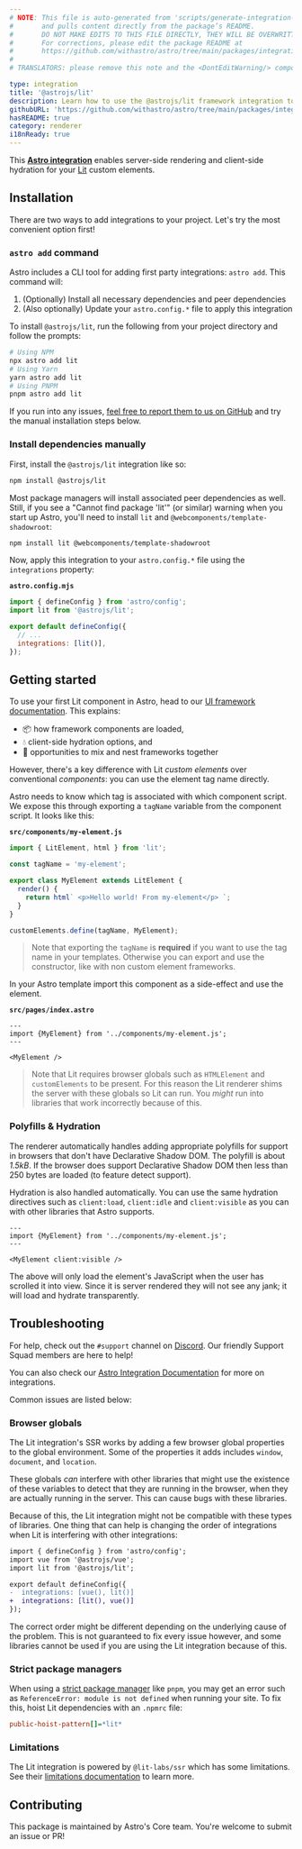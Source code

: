 ```yaml
---
# NOTE: This file is auto-generated from 'scripts/generate-integration-pages.ts'
#       and pulls content directly from the package’s README.
#       DO NOT MAKE EDITS TO THIS FILE DIRECTLY, THEY WILL BE OVERWRITTEN!
#       For corrections, please edit the package README at
#       https://github.com/withastro/astro/tree/main/packages/integrations/lit/
#
# TRANSLATORS: please remove this note and the <DontEditWarning/> component.

type: integration
title: '@astrojs/lit'
description: Learn how to use the @astrojs/lit framework integration to extend component support in your Astro project.
githubURL: 'https://github.com/withastro/astro/tree/main/packages/integrations/lit/'
hasREADME: true
category: renderer
i18nReady: true
---
```



<DontEditWarning/>

This **[Astro integration][astro-integration]** enables server-side rendering and client-side hydration for your [Lit](https://lit.dev/) custom elements.

## Installation

There are two ways to add integrations to your project. Let's try the most convenient option first!

### `astro add` command

Astro includes a CLI tool for adding first party integrations: `astro add`. This command will:

1.  (Optionally) Install all necessary dependencies and peer dependencies
2.  (Also optionally) Update your `astro.config.*` file to apply this integration

To install `@astrojs/lit`, run the following from your project directory and follow the prompts:

```sh
# Using NPM
npx astro add lit
# Using Yarn
yarn astro add lit
# Using PNPM
pnpm astro add lit
```

If you run into any issues, [feel free to report them to us on GitHub](https://github.com/withastro/astro/issues) and try the manual installation steps below.

### Install dependencies manually

First, install the `@astrojs/lit` integration like so:

```sh
npm install @astrojs/lit
```

Most package managers will install associated peer dependencies as well. Still, if you see a "Cannot find package 'lit'" (or similar) warning when you start up Astro, you'll need to install `lit` and `@webcomponents/template-shadowroot`:

```sh
npm install lit @webcomponents/template-shadowroot
```

Now, apply this integration to your `astro.config.*` file using the `integrations` property:

**`astro.config.mjs`**

```js ins={2} "lit()"
import { defineConfig } from 'astro/config';
import lit from '@astrojs/lit';

export default defineConfig({
  // ...
  integrations: [lit()],
});
```

## Getting started

To use your first Lit component in Astro, head to our [UI framework documentation][astro-ui-frameworks]. This explains:

*   📦 how framework components are loaded,
*   💧 client-side hydration options, and
*   🤝 opportunities to mix and nest frameworks together

However, there's a key difference with Lit *custom elements* over conventional *components*: you can use the element tag name directly.

Astro needs to know which tag is associated with which component script. We expose this through exporting a `tagName` variable from the component script. It looks like this:

**`src/components/my-element.js`**

```js
import { LitElement, html } from 'lit';

const tagName = 'my-element';

export class MyElement extends LitElement {
  render() {
    return html` <p>Hello world! From my-element</p> `;
  }
}

customElements.define(tagName, MyElement);
```

> Note that exporting the `tagName` is **required** if you want to use the tag name in your templates. Otherwise you can export and use the constructor, like with non custom element frameworks.

In your Astro template import this component as a side-effect and use the element.

**`src/pages/index.astro`**

```astro
---
import {MyElement} from '../components/my-element.js';
---

<MyElement />
```

> Note that Lit requires browser globals such as `HTMLElement` and `customElements` to be present. For this reason the Lit renderer shims the server with these globals so Lit can run. You *might* run into libraries that work incorrectly because of this.

### Polyfills & Hydration

The renderer automatically handles adding appropriate polyfills for support in browsers that don't have Declarative Shadow DOM. The polyfill is about *1.5kB*. If the browser does support Declarative Shadow DOM then less than 250 bytes are loaded (to feature detect support).

Hydration is also handled automatically. You can use the same hydration directives such as `client:load`, `client:idle` and `client:visible` as you can with other libraries that Astro supports.

```astro
---
import {MyElement} from '../components/my-element.js';
---

<MyElement client:visible />
```

The above will only load the element's JavaScript when the user has scrolled it into view. Since it is server rendered they will not see any jank; it will load and hydrate transparently.

## Troubleshooting

For help, check out the `#support` channel on [Discord](https://astro.build/chat). Our friendly Support Squad members are here to help!

You can also check our [Astro Integration Documentation][astro-integration] for more on integrations.

Common issues are listed below:

### Browser globals

The Lit integration's SSR works by adding a few browser global properties to the global environment. Some of the properties it adds includes `window`, `document`, and `location`.

These globals *can* interfere with other libraries that might use the existence of these variables to detect that they are running in the browser, when they are actually running in the server. This can cause bugs with these libraries.

Because of this, the Lit integration might not be compatible with these types of libraries. One thing that can help is changing the order of integrations when Lit is interfering with other integrations:

```diff
import { defineConfig } from 'astro/config';
import vue from '@astrojs/vue';
import lit from '@astrojs/lit';

export default defineConfig({
-  integrations: [vue(), lit()]
+  integrations: [lit(), vue()]
});
```

The correct order might be different depending on the underlying cause of the problem. This is not guaranteed to fix every issue however, and some libraries cannot be used if you are using the Lit integration because of this.

### Strict package managers

When using a [strict package manager](https://pnpm.io/pnpm-vs-npm#npms-flat-tree) like `pnpm`, you may get an error such as `ReferenceError: module is not defined` when running your site. To fix this, hoist Lit dependencies with an `.npmrc` file:

```ini title=".npmrc"
public-hoist-pattern[]=*lit* 
```

### Limitations

The Lit integration is powered by `@lit-labs/ssr` which has some limitations. See their [limitations documentation](https://www.npmjs.com/package/@lit-labs/ssr#user-content-notes-and-limitations) to learn more.

## Contributing

This package is maintained by Astro's Core team. You're welcome to submit an issue or PR!

[astro-integration]: /en/guides/integrations-guide/

[astro-ui-frameworks]: /en/core-concepts/framework-components/#using-framework-components
